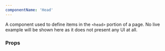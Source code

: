 ```yaml
---
componentName: 'Head'
---
```


A component used to define items in the `<head>` portion of a page. No live example will be shown here as it does not present any UI at all.

<UsageDetails packageName="@hashicorp/react-head" />

### Props

<PropsTable props={componentProps} />
